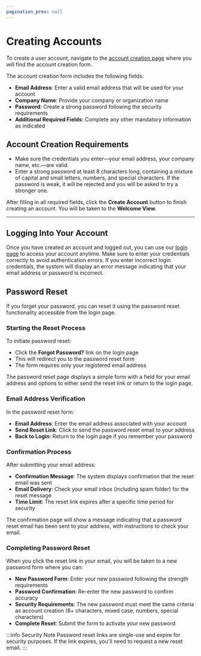 ```yaml
---
pagination_prev: null
---
```


# Creating Accounts

To create a user account, navigate to the [account creation page](https://app.dev.virtualmetric.com/) where you will find the account creation form.

The account creation form includes the following fields:

- **Email Address**: Enter a valid email address that will be used for your account
- **Company Name**: Provide your company or organization name
- **Password**: Create a strong password following the security requirements
- **Additional Required Fields**: Complete any other mandatory information as indicated

## Account Creation Requirements

- Make sure the credentials you enter—your email address, your company name, etc.—are valid.
- Enter a strong password at least 8 characters long, containing a mixture of capital and small letters, numbers, and special characters. If the password is weak, it will be rejected and you will be asked to try a stronger one.

After filling in all required fields, click the **Create Account** button to finish creating an account. You will be taken to the <Topic id="gui-welcome">**Welcome View**</Topic>.

---

## Logging Into Your Account

Once you have created an account and logged out, you can use our [login page](https://app.eu-west.cloud.virtualmetric.com/login) to access your account anytime. Make sure to enter your credentials correctly to avoid authentication errors. If you enter incorrect login credentials, the system will display an error message indicating that your email address or password is incorrect.

## Password Reset

If you forget your password, you can reset it using the password reset functionality accessible from the login page.

### Starting the Reset Process

To initiate password reset:

- Click the **Forgot Password?** link on the login page
- This will redirect you to the password reset form
- The form requires only your registered email address

The password reset page displays a simple form with a field for your email address and options to either send the reset link or return to the login page.

### Email Address Verification

In the password reset form:

- **Email Address**: Enter the email address associated with your account
- **Send Reset Link**: Click to send the password reset email to your address
- **Back to Login**: Return to the login page if you remember your password

### Confirmation Process

After submitting your email address:

- **Confirmation Message**: The system displays confirmation that the reset email was sent
- **Email Delivery**: Check your email inbox (including spam folder) for the reset message
- **Time Limit**: The reset link expires after a specific time period for security

The confirmation page will show a message indicating that a password reset email has been sent to your address, with instructions to check your email.

### Completing Password Reset

When you click the reset link in your email, you will be taken to a new password form where you can:

- **New Password Form**: Enter your new password following the strength requirements
- **Password Confirmation**: Re-enter the new password to confirm accuracy
- **Security Requirements**: The new password must meet the same criteria as account creation (8+ characters, mixed case, numbers, special characters)
- **Complete Reset**: Submit the form to activate your new password

:::info Security Note
Password reset links are single-use and expire for security purposes. If the link expires, you'll need to request a new reset email.
:::
